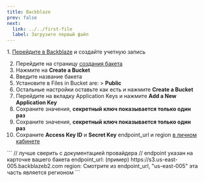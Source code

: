 ```yaml
---
title: Backblaze
prev: false
next:
  link: ../../first-file
  label: Загрузите первый файл
---
```


<Steps>
1. <a href="https://www.backblaze.com/" target="blank">Перейдите в Backblaze</a> и создайте учетную запись

2. Перейдите на страницу <a href="https://secure.backblaze.com/b2_buckets.htm" target="blank">создания бакета</a>
3. Нажмите на **Create a Bucket**
4. Введите название бакета
5. Установите в Files in Bucket are: > **Public**
6. Остальные настройки оставьте как есть и нажмите **Create a Bucket**
7. Перейдите на вкладку Application Keys и нажмите **Add a New Application Key**
8. Сохраните значения, **секретный ключ показывается только один раз**
9. Сохраните значения, **секретный ключ показывается только один раз**
10. Сохраните **Access Key ID** и **Secret Key** endpoint_url и region [в личном кабинете](https://admin.defaultuploader.com)
</Steps>
<Aside title="File endpoint и Region">
  ```
  // лучше сверить с документацией провайдера
  // endpoint указан на карточке вашего бакета
  endpoint_url: (пример) https://s3.us-east-005.backblazeb2.com
  region: Смотрите из endpoint_url, "us-east-005" эта часть является регионом
  ```
</Aside>


